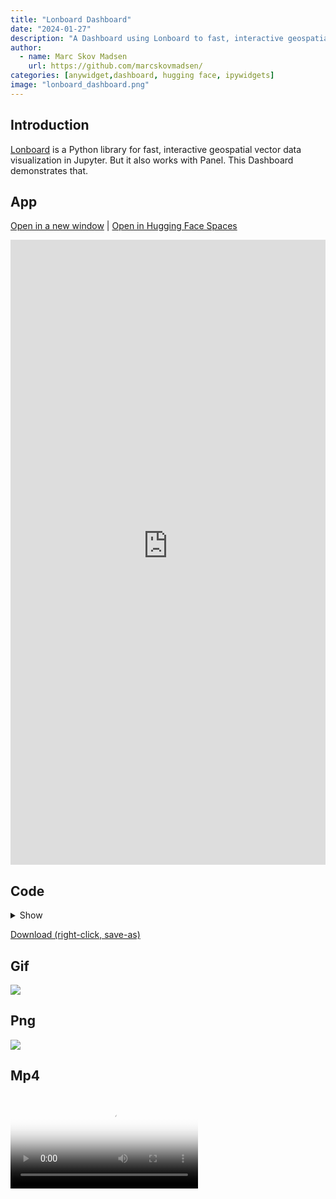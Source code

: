 ```yaml
---
title: "Lonboard Dashboard"
date: "2024-01-27"
description: "A Dashboard using Lonboard to fast, interactive geospatial vector data visualization."
author:
  - name: Marc Skov Madsen
    url: https://github.com/marcskovmadsen/  
categories: [anywidget,dashboard, hugging face, ipywidgets]
image: "lonboard_dashboard.png"
---
```


## Introduction

[Lonboard](https://developmentseed.org/lonboard/latest/) is a Python library for fast, interactive geospatial vector data visualization in Jupyter. But it also works with Panel. This Dashboard demonstrates that.

## App

<a href="https://awesome-panel-lonboard-dashboard.hf.space" target="_blank">Open in a new window</a> | <a href="https://huggingface.co/spaces/awesome-panel/lonboard_dashboard" target="_blank">Open in Hugging Face Spaces</a>

<iframe
	src="https://awesome-panel-lonboard-dashboard.hf.space"
	frameborder="0"
	style="width:100%;height:1000px"
></iframe>

## Code

<details>
<summary>Show </summary>
```.python
```
</details>

<a href="https://raw.githubusercontent.com/awesome-panel/awesome-panel/main/examples/lonboard_dashboard.py" download>Download (right-click, save-as)</a>

## Gif

<img src="https://cdn.awesome-panel.org/resources/lonboard_dashboard/lonboard_dashboard.gif"></img>

## Png

<img src="https://cdn.awesome-panel.org/resources/lonboard_dashboard/lonboard_dashboard.png"></img>

## Mp4

<video poster="https://cdn.awesome-panel.org/resources/lonboard_dashboard/lonboard_dashboard.png" controls>
  <source src="https://cdn.awesome-panel.org/resources/lonboard_dashboard/lonboard_dashboard.mp4" type="video/mp4">
  Your browser does not support HTML video.
</video>

## Social

Please share on social media. Thanks.

<a href="https://twitter.com/awesome_panel" target="_blank"><i class="bi bi-twitter"></i></a> <a href="https://www.linkedin.com/company/awesome-panel-org" target="_blank"><i class="bi bi-linkedin"></i></a>